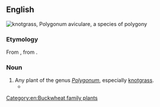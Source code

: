 ==English==
[[File:20140630Polygonum aviculare.jpg|thumb|knotgrass, ''[[Polygonum aviculare]]'', a species of '''polygony''']]
{{wikispecies|Polygonum}}

===Etymology===
From {{uder|en|la|polygonium}}, from {{uder|en|grc|πολύγονον}}.

===Noun===
{{en-noun}}

# Any plant of the genus ''[[Polygonum]]'', especially [[knotgrass]].
#* {{RQ:Spenser Faerie Queene|III|v|passage=There, whether it diuine ''Tobacco'' were, / Or ''Panachæa'', or '''''Polygony''''', / She found, and brought it to her patient deare [...].}}

[[Category:en:Buckwheat family plants]]